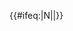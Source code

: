 {{#ifeq:{{{exclude}}}|N||{{NYCS time 2|N|icon=allexceptnights|text=all except late nights|time={{{time|}}}}}}}
